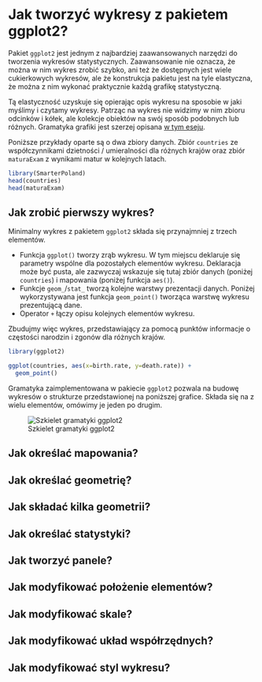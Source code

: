 # Jak tworzyć wykresy z pakietem ggplot2?

Pakiet `ggplot2` jest jednym z najbardziej zaawansowanych narzędzi do tworzenia wykresów statystycznych. Zaawansowanie nie oznacza, że można w nim wykres zrobić szybko, ani też że dostępnych jest wiele cukierkowych wykresów, ale że konstrukcja pakietu jest na tyle elastyczna, że można z nim wykonać praktycznie każdą grafikę statystyczną.

Tą elastyczność uzyskuje się opierając opis wykresu na sposobie w jaki myślimy i czytamy wykresy. Patrząc na wykres nie widzimy w nim zbioru odcinków i kółek, ale kolekcje obiektów na swój sposób podobnych lub różnych. Gramatyka grafiki jest szerzej opisana [w tym eseju](http://biecek.pl/Eseje/indexGramatyka.html).

Poniższe przykłady oparte są o dwa zbiory danych. Zbiór `countries` ze współczynnikami dzietności / umieralności dla różnych krajów oraz zbiór `maturaExam` z wynikami matur w kolejnych latach.

```r
library(SmarterPoland)
head(countries)
head(maturaExam)
```

## Jak zrobić pierwszy wykres?

Minimalny wykres z pakietem `ggplot2` składa się przynajmniej z trzech elementów. 

* Funkcja `ggplot()` tworzy zrąb wykresu. W tym miejscu deklaruje się parametry wspólne dla pozostałych elementów wykresu. Deklaracja może być pusta, ale zazwyczaj wskazuje się tutaj zbiór danych (poniżej `countries`) i mapowania (poniżej funkcja `aes()`).
* Funkcje `geom_`/`stat_` tworzą kolejne warstwy prezentacji danych. Poniżej wykorzystywana jest funkcja `geom_point()` tworząca warstwę wykresu prezentującą dane. 
* Operator `+` łączy opisu kolejnych elementów wykresu.

Zbudujmy więc wykres, przedstawiający za pomocą punktów informacje o częstości narodzin i zgonów dla różnych krajów.

```r
library(ggplot2)

ggplot(countries, aes(x=birth.rate, y=death.rate)) +
  geom_point()
```

Gramatyka zaimplementowana w pakiecie `ggplot2` pozwala na budowę wykresów o strukturze przedstawionej na poniższej grafice. Składa się na z wielu elementów, omówimy je jeden po drugim.

![Szkielet gramatyki ggplot2](rysunki/ggplot2.png)

## Jak określać mapowania?


## Jak określać geometrię?


## Jak składać kilka geometrii?


## Jak określać statystyki?


## Jak tworzyć panele?


## Jak modyfikować położenie elementów?


## Jak modyfikować skale?


## Jak modyfikować układ współrzędnych?


## Jak modyfikować styl wykresu?



